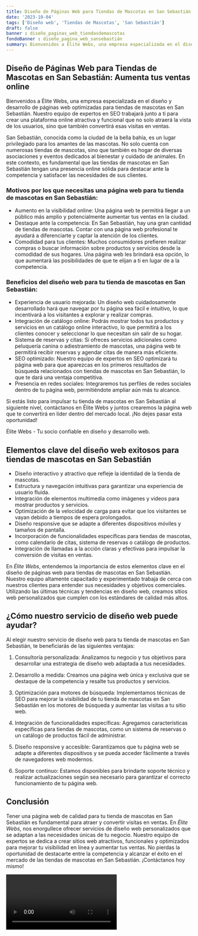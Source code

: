 ```yaml
---
title: Diseño de Páginas Web para Tiendas de Mascotas en San Sebastián
date: '2023-10-04'
tags: ['Diseño web', 'Tiendas de Mascotas', 'San Sebastián']
draft: false
banner : diseño_paginas_web_tiendasdemascotas
fondoBanner : diseño_pagina_web_sansebastián
summary: Bienvenidos a Élite Webs, una empresa especializada en el diseño y desarrollo de páginas web optimizadas para tiendas de mascotas en San Sebastián. Nuestro equipo de expertos en SEO trabajará junto a ti para crear una plataforma online atractiva y funcional que no solo atraerá la vista de los usuarios, sino que también convertirá esas visitas en ventas. 
---
```


## Diseño de Páginas Web para Tiendas de Mascotas en San Sebastián: Aumenta tus ventas online

Bienvenidos a Élite Webs, una empresa especializada en el diseño y desarrollo de páginas web optimizadas para tiendas de mascotas en San Sebastián. Nuestro equipo de expertos en SEO trabajará junto a ti para crear una plataforma online atractiva y funcional que no solo atraerá la vista de los usuarios, sino que también convertirá esas visitas en ventas. 

San Sebastián, conocida como la ciudad de la bella bahía, es un lugar privilegiado para los amantes de las mascotas. No solo cuenta con numerosas tiendas de mascotas, sino que también es hogar de diversas asociaciones y eventos dedicados al bienestar y cuidado de animales. En este contexto, es fundamental que las tiendas de mascotas en San Sebastián tengan una presencia online sólida para destacar ante la competencia y satisfacer las necesidades de sus clientes. 

### Motivos por los que necesitas una página web para tu tienda de mascotas en San Sebastián:

- Aumento en la visibilidad online: Una página web te permitirá llegar a un público más amplio y potencialmente aumentar tus ventas en la ciudad.
- Destaque ante la competencia: En San Sebastián, hay una gran cantidad de tiendas de mascotas. Contar con una página web profesional te ayudará a diferenciarte y captar la atención de los clientes.
- Comodidad para tus clientes: Muchos consumidores prefieren realizar compras o buscar información sobre productos y servicios desde la comodidad de sus hogares. Una página web les brindará esa opción, lo que aumentará las posibilidades de que te elijan a ti en lugar de a la competencia.

### Beneficios del diseño web para tu tienda de mascotas en San Sebastián:

- Experiencia de usuario mejorada: Un diseño web cuidadosamente desarrollado hará que navegar por tu página sea fácil e intuitivo, lo que incentivará a los visitantes a explorar y realizar compras.
- Integración de catálogo online: Podrás mostrar todos tus productos y servicios en un catálogo online interactivo, lo que permitirá a los clientes conocer y seleccionar lo que necesitan sin salir de su hogar.
- Sistema de reservas y citas: Si ofreces servicios adicionales como peluquería canina o adiestramiento de mascotas, una página web te permitirá recibir reservas y agendar citas de manera más eficiente.
- SEO optimizado: Nuestro equipo de expertos en SEO optimizará tu página web para que aparezcas en los primeros resultados de búsqueda relacionados con tiendas de mascotas en San Sebastián, lo que te dará una ventaja competitiva.
- Presencia en redes sociales: Integraremos tus perfiles de redes sociales dentro de tu página web, permitiéndote ampliar aún más tu alcance.

Si estás listo para impulsar tu tienda de mascotas en San Sebastián al siguiente nivel, contáctanos en Élite Webs y juntos crearemos la página web que te convertirá en líder dentro del mercado local. ¡No dejes pasar esta oportunidad!

Élite Webs - Tu socio confiable en diseño y desarrollo web.

<GifSeo />

<Cta />

## Elementos clave del diseño web exitosos para tiendas de mascotas en San Sebastián

- Diseño interactivo y atractivo que refleje la identidad de la tienda de mascotas.
- Estructura y navegación intuitivas para garantizar una experiencia de usuario fluida.
- Integración de elementos multimedia como imágenes y videos para mostrar productos y servicios.
- Optimización de la velocidad de carga para evitar que los visitantes se vayan debido a tiempos de espera prolongados.
- Diseño responsive que se adapte a diferentes dispositivos móviles y tamaños de pantalla.
- Incorporación de funcionalidades específicas para tiendas de mascotas, como calendario de citas, sistema de reservas o catálogo de productos.
- Integración de llamadas a la acción claras y efectivas para impulsar la conversión de visitas en ventas.

En *Élite Webs*, entendemos la importancia de estos elementos clave en el diseño de páginas web para tiendas de mascotas en San Sebastián. Nuestro equipo altamente capacitado y experimentado trabaja de cerca con nuestros clientes para entender sus necesidades y objetivos comerciales. Utilizando las últimas técnicas y tendencias en diseño web, creamos sitios web personalizados que cumplen con los estándares de calidad más altos.

## ¿Cómo nuestro servicio de diseño web puede ayudar?

Al elegir nuestro servicio de diseño web para tu tienda de mascotas en San Sebastián, te beneficiarás de las siguientes ventajas:

1. Consultoría personalizada: Analizamos tu negocio y tus objetivos para desarrollar una estrategia de diseño web adaptada a tus necesidades.

2. Desarrollo a medida: Creamos una página web única y exclusiva que se destaque de la competencia y resalte tus productos y servicios.

3. Optimización para motores de búsqueda: Implementamos técnicas de SEO para mejorar la visibilidad de tu tienda de mascotas en San Sebastián en los motores de búsqueda y aumentar las visitas a tu sitio web.

4. Integración de funcionalidades específicas: Agregamos características específicas para tiendas de mascotas, como un sistema de reservas o un catálogo de productos fácil de administrar.

5. Diseño responsive y accesible: Garantizamos que tu página web se adapte a diferentes dispositivos y se pueda acceder fácilmente a través de navegadores web modernos.

6. Soporte continuo: Estamos disponibles para brindarte soporte técnico y realizar actualizaciones según sea necesario para garantizar el correcto funcionamiento de tu página web.

## Conclusión

Tener una página web de calidad para tu tienda de mascotas en San Sebastián es fundamental para atraer y convertir visitas en ventas. En *Élite Webs*, nos enorgullece ofrecer servicios de diseño web personalizados que se adaptan a las necesidades únicas de tu negocio. Nuestro equipo de expertos se dedica a crear sitios web atractivos, funcionales y optimizados para mejorar tu visibilidad en línea y aumentar tus ventas. No pierdas la oportunidad de destacarte entre la competencia y alcanzar el éxito en el mercado de las tiendas de mascotas en San Sebastián. ¡Contáctanos hoy mismo!

<Video />

<CtaBot job='Tiendas de Mascotas' city='San Sebastián'/>

<Gmaps query='San Sebastián+españa+maps' />